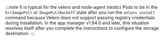 :::note
It is typical for the velero and node-agent (restic) Pods to be in the `ErrImagePull` or `ImagePullBackOff` state after you run the `velero install` command because Velero does not support passing registry credentials during installation. In the app manager v1.94.0 and later, this situation resolves itself after you complete the instructions to configure the storage destination.
:::